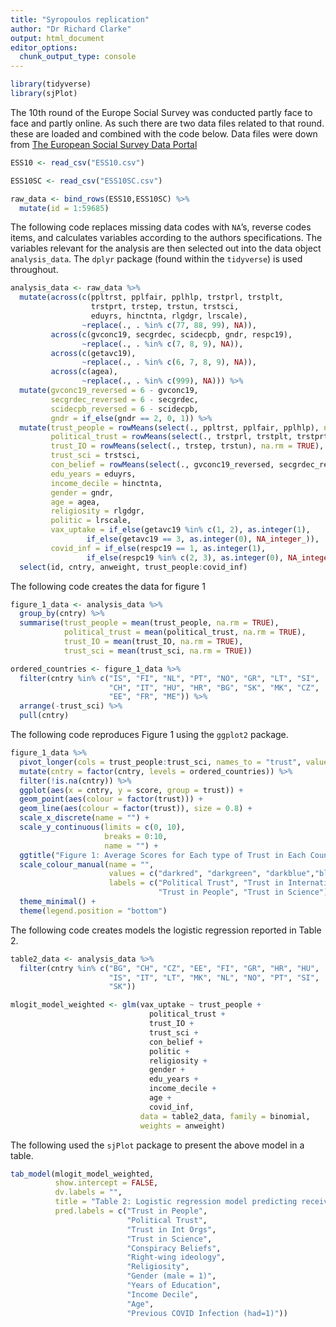 ---
title: "Syropoulos replication"
author: "Dr Richard Clarke"
output: html_document
editor_options: 
  chunk_output_type: console
---

```{r, load packages}
library(tidyverse)
library(sjPlot)
```

The 10th round of the Europe Social Survey was conducted partly face to face and partly online. 
As such there are two data files related to that round. these are loaded and combined with the code below. Data files were down from [The European Social Survey Data Portal](https://ess-search.nsd.no/en/study/172ac431-2a06-41df-9dab-c1fd8f3877e7)   

```{r, load data}
ESS10 <- read_csv("ESS10.csv")

ESS10SC <- read_csv("ESS10SC.csv")

raw_data <- bind_rows(ESS10,ESS10SC) %>%
  mutate(id = 1:59685)
```

The following code replaces missing data codes with `NA`'s, reverse codes items, and calculates variables according to the authors specifications. 
The variables relevant for the analysis are then selected out into the data object `analysis_data`. 
The `dplyr` package (found within the `tidyverse`) is used throughout.     

```{r, data treament}
analysis_data <- raw_data %>%
  mutate(across(c(ppltrst, pplfair, pplhlp, trstprl, trstplt, 
                  trstprt, trstep, trstun, trstsci,
                  eduyrs, hinctnta, rlgdgr, lrscale),
                ~replace(., . %in% c(77, 88, 99), NA)),
         across(c(gvconc19, secgrdec, scidecpb, gndr, respc19), 
                ~replace(., . %in% c(7, 8, 9), NA)),
         across(c(getavc19),
                ~replace(., . %in% c(6, 7, 8, 9), NA)),
         across(c(agea), 
                ~replace(., . %in% c(999), NA))) %>%
  mutate(gvconc19_reversed = 6 - gvconc19,
         secgrdec_reversed = 6 - secgrdec,
         scidecpb_reversed = 6 - scidecpb,
         gndr = if_else(gndr == 2, 0, 1)) %>%
  mutate(trust_people = rowMeans(select(., ppltrst, pplfair, pplhlp), na.rm = TRUE),
         political_trust = rowMeans(select(., trstprl, trstplt, trstprt), na.rm = TRUE),
         trust_IO = rowMeans(select(., trstep, trstun), na.rm = TRUE),
         trust_sci = trstsci,
         con_belief = rowMeans(select(., gvconc19_reversed, secgrdec_reversed, scidecpb_reversed), na.rm = TRUE),
         edu_years = eduyrs,
         income_decile = hinctnta,
         gender = gndr,
         age = agea,
         religiosity = rlgdgr,
         politic = lrscale,
         vax_uptake = if_else(getavc19 %in% c(1, 2), as.integer(1),
                 if_else(getavc19 == 3, as.integer(0), NA_integer_)),
         covid_inf = if_else(respc19 == 1, as.integer(1),
                 if_else(respc19 %in% c(2, 3), as.integer(0), NA_integer_))) %>%
  select(id, cntry, anweight, trust_people:covid_inf) 
```

The following code creates the data for figure 1

```{r, figure 1 data}
figure_1_data <- analysis_data %>%
  group_by(cntry) %>%
  summarise(trust_people = mean(trust_people, na.rm = TRUE),
            political_trust = mean(political_trust, na.rm = TRUE),
            trust_IO = mean(trust_IO, na.rm = TRUE),
            trust_sci = mean(trust_sci, na.rm = TRUE)) 

ordered_countries <- figure_1_data %>%
  filter(cntry %in% c("IS", "FI", "NL", "PT", "NO", "GR", "LT", "SI",
                      "CH", "IT", "HU", "HR", "BG", "SK", "MK", "CZ", 
                      "EE", "FR", "ME")) %>%
  arrange(-trust_sci) %>%
  pull(cntry)
```

The following code reproduces Figure 1 using the `ggplot2` package. 

```{r, figure 1 ggplot}
figure_1_data %>%
  pivot_longer(cols = trust_people:trust_sci, names_to = "trust", values_to = "score")%>% 
  mutate(cntry = factor(cntry, levels = ordered_countries)) %>%
  filter(!is.na(cntry)) %>%
  ggplot(aes(x = cntry, y = score, group = trust)) +
  geom_point(aes(colour = factor(trust))) +
  geom_line(aes(colour = factor(trust)), size = 0.8) +
  scale_x_discrete(name = "") +
  scale_y_continuous(limits = c(0, 10),
                     breaks = 0:10,
                     name = "") +
  ggtitle("Figure 1: Average Scores for Each type of Trust in Each Country") +
  scale_colour_manual(name = "",
                      values = c("darkred", "darkgreen", "darkblue","black"),
                      labels = c("Political Trust", "Trust in International Organisations",
                                 "Trust in People", "Trust in Science")) +
  theme_minimal() +
  theme(legend.position = "bottom")
```


The following code creates models the logistic regression reported in Table 2.

```{r, table 2 data}
table2_data <- analysis_data %>%
  filter(cntry %in% c("BG", "CH", "CZ", "EE", "FI", "GR", "HR", "HU",
                      "IS", "IT", "LT", "MK", "NL", "NO", "PT", "SI", 
                      "SK")) 

mlogit_model_weighted <- glm(vax_uptake ~ trust_people + 
                               political_trust +
                               trust_IO +
                               trust_sci +
                               con_belief +
                               politic +
                               religiosity +
                               gender +
                               edu_years +
                               income_decile + 
                               age + 
                               covid_inf,
                             data = table2_data, family = binomial, 
                             weights = anweight)
```

The following used the `sjPlot` package to present the above model in a table. 

```{r, table 2 sjPlot}
tab_model(mlogit_model_weighted,
          show.intercept = FALSE,
          dv.labels = "",
          title = "Table 2: Logistic regression model predicting receiving or wanting to receive the COVID-10 vaccine",
          pred.labels = c("Trust in People", 
                          "Political Trust", 
                          "Trust in Int Orgs", 
                          "Trust in Science",
                          "Conspiracy Beliefs", 
                          "Right-wing ideology", 
                          "Religiosity",
                          "Gender (male = 1)",
                          "Years of Education", 
                          "Income Decile", 
                          "Age", 
                          "Previous COVID Infection (had=1)"))
```

